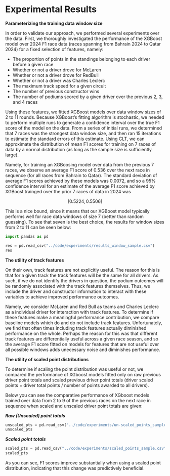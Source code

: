 # Experimental Results

**Parameterizing the training data window size**

In order to validate our approach, we performed several experiments 
over the data. First, we thoroughly investigated the performance of the 
XGBoost model over 2024 F1 race data (races spanning from 
Bahrain 2024 to Qatar 2024) for a fixed selection of features, 
namely: 

+ The proportion of points in the standings belonging to each 
  driver before a given race
+ Whether or not a driver drove for McLaren
+ Whether or not a driver drove for RedBull
+ Whether or not a driver was Charles Leclerc
+ The maximum track speed for a given circuit
+ The number of previous constructor wins
+ The number of podiums scored by a given driver over the previous 2, 3, and 4 races

Using these features, we fitted XGBoost models over data window sizes of 2 to 11 rounds. 
Because XGBoost's fitting algorithm is stochastic, we needed to perform multiple 
runs to generate a confidence interval over the true F1 score of the model on 
the data. From a series of initial runs, we determined that 7 races was the strongest
data window size, and then ran 15 iterations to estimate the standard errors of this 
estimate. Using CLT, we can approximate the distribution of mean F1 scores for training 
on 7 races of data by a normal distribution (as long as the sample size is sufficiently large). 

Namely, for training an XGBoosing model over data from the previous 7 races,
we observe an average F1 score of 0.536 over the next race in sequence 
(for all races from Bahrain to Qatar). The standard deviation of average F1 scores
achieved by these models was 0.0072, and so a 95% confidence interval for an 
estimate of the average F1 score achieved by XGBoost trainged over the prior 7 
races of data in 2024 was 

$$
[0.5224, 0.5506]
$$

This is a nice bound, since it means that our XGBoost model typically performs 
well for race data windows of size 7 (better than random guessing). To see that
seven is the best choice, the results for window sizes from 2 to 11 can be seen 
below: 

```python
import pandas as pd

res = pd.read_csv("../code/experiments/results_window_sample.csv")
res
```

<!--fill in when experiment is finished-->

**The utility of track features**

On their own, track features are not explicitly useful. The reason for this is that 
for a given track the track features will be the same for all drivers. As such, if we 
do not identify the drivers in question, the podium outcomes will be randomly associated
with the track features themselves. Thus, we include the driver and constructor 
information to interact with these variables to achieve improved performance outcomes. 

Namely, we consider McLaren and Red Bull as teams and Charles Leclerc as a individual 
driver for interaction with track features. To determine if these features make a 
meaningful performance contribution, we compare baseline models which do and do not 
include track features. Unfortunately, we find that often times including track features
actually diminished performance on the whole. Perhaps the reason for this was that 
different track features are differentially useful across a given race season, and so 
the average F1 score fitted on models for features that are not useful over all 
possible windows adds unecessary noise and diminishes performance. 

**The utility of scaled point distributions**

To determine if scaling the point distribution was useful or not, we compared the 
performance of XGboost models fitted only on raw previous driver point totals 
and scaled previous driver point totals (driver scaled points = driver total points / number
of points awarded to all drivers). 

Below you can see the comparative performance of XGboost models trained over data 
from 2 to 9 of the previous races on the next race in sequence when scaled 
and unscaled driver point totals are given: 

***Raw (Unscaled) point totals***

```python
unscaled_pts = pd.read_csv("../code/experiments/un-scaled_points_sample.csv")
unscaled_pts
```

***Scaled point totals***

```python
scaled_pts = pd.read_csv("../code/experiments/scaled_points_sample.csv")
scaled_pts
```

As you can see, F1 scores improve substantially when using a scaled point distribution, indicating that this change was predictively beneficial. 